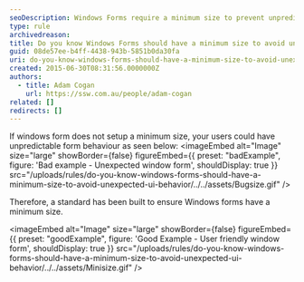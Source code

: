 ```yaml
---
seoDescription: Windows Forms require a minimum size to prevent unpredictable UI behavior and ensure user-friendly experiences.
type: rule
archivedreason:
title: Do you know Windows Forms should have a minimum size to avoid unexpected UI behavior
guid: 08de57ee-b4ff-4438-943b-5851b0da30fa
uri: do-you-know-windows-forms-should-have-a-minimum-size-to-avoid-unexpected-ui-behavior
created: 2015-06-30T08:31:56.0000000Z
authors:
  - title: Adam Cogan
    url: https://ssw.com.au/people/adam-cogan
related: []
redirects: []
---
```


If windows form does not setup a minimum size, your users could have unpredictable form behaviour as seen below:
<imageEmbed
  alt="Image"
  size="large"
  showBorder={false}
  figureEmbed={{
    preset: "badExample",
    figure: 'Bad example - Unexpected window form',
    shouldDisplay: true
  }}
  src="/uploads/rules/do-you-know-windows-forms-should-have-a-minimum-size-to-avoid-unexpected-ui-behavior/../../assets/Bugsize.gif"
/>

Therefore, a standard has been built to ensure Windows forms have a minimum size.

<imageEmbed
  alt="Image"
  size="large"
  showBorder={false}
  figureEmbed={{
    preset: "goodExample",
    figure: 'Good Example - User friendly window form',
    shouldDisplay: true
  }}
  src="/uploads/rules/do-you-know-windows-forms-should-have-a-minimum-size-to-avoid-unexpected-ui-behavior/../../assets/Minisize.gif"
/>